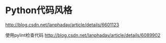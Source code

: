 =Python代码风格=
[[http://blog.csdn.net/lanphaday/article/details/6601123]]

使用pylint检查代码
[[http://blog.csdn.net/lanphaday/article/details/6089902]]
